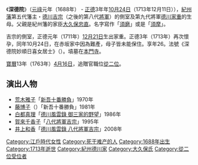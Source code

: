 {{japanese|japanese=深徳院|kana=しんとくいん|romaji=lentokuin|舊寫=}}

《'''深德院'''》（[[元祿|元祿]]元年（1688年） - [[正德_(日本)|正德]]3年年[[十月廿四|10月24日]]（1713年12月11日）），[[紀州藩|紀州藩]]第五代籓主・[[德川吉宗|德川吉宗]]（之後的第八代[[征夷大將軍|將軍]]）的側室及第九代將軍[[德川家重|德川家重]]的生母。父親是紀州籓的家臣[[大久保忠直|大久保忠直]]。名字寫作「[[須磨|須磨]]」或是「[[須摩|須摩]]」。

吉宗的側室，正德元年（1711年）[[十二月廿一|12月21日]]生出家重。正德3年（1713年）再次懷孕，同年10月24日，在赤坂家中因為難產，母子皆未能保住。享年26。法號《深德院妙順日喜女居士》（{{lang|ja|深徳院妙順日喜大姉}}）。墳墓在[[本門寺|本門寺]]。

[[寶曆_(日本)|寶曆]]13年（1763年）[[四月十六|4月16日]]，追贈官職位[[從二位|從二位]]。

== 演出人物 ==
*[[荒木雅子|荒木雅子]]「[[新吾十番勝負|新吾十番勝負]]」1970年
*[[藤博子|藤博子]]（{{lang|ja|藤ひろ子}}）「新吾十番勝負」1981年
*[[白都真理|白都真理]]「[[德川風雲錄_御三家的野望|德川風雲錄 御三家的野望]]」1986年
*[[賀來千香子|賀來千香子]]「[[八代將軍吉宗|八代將軍吉宗]]」1995年 
*[[井上和香|井上和香]]「[[德川風雲錄_八代將軍吉宗|德川風雲錄 八代將軍吉宗]]」2008年

[[Category:江戶時代女性|Category:江戶時代女性]]
[[Category:死于难产的人|Category:死于难产的人]]
[[Category:1688年出生|Category:1688年出生]]
[[Category:1713年逝世|Category:1713年逝世]]
[[Category:紀州德川家|Category:紀州德川家]]
[[Category:大久保氏|Category:大久保氏]]
[[Category:從二位受位者|Category:從二位受位者]]